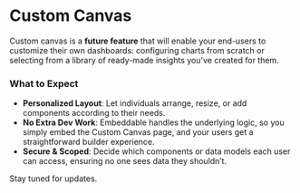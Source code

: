 
# Custom Canvas

Custom canvas is a **future feature** that will enable your end-users to customize their own dashboards: configuring charts from scratch or selecting from a library of ready-made insights you've created for them. 

<VideoComponent
    src="/video/custom-canvas-demo.mp4"
    width="1250"
    height="888"
/>

### What to Expect

- **Personalized Layout**: Let individuals arrange, resize, or add components according to their needs.
- **No Extra Dev Work**: Embeddable handles the underlying logic, so you simply embed the Custom Canvas page, and your users get a straightforward builder experience.
- **Secure & Scoped**: Decide which components or data models each user can access, ensuring no one sees data they shouldn’t.

Stay tuned for updates. 